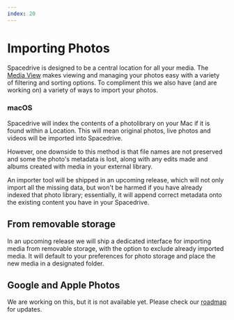 ```yaml
---
index: 20
---
```


# Importing Photos

Spacedrive is designed to be a central location for all your media. The [Media View]() makes viewing and managing your photos easy with a variety of filtering and sorting options. To compliment this we also have (and are working on) a variety of ways to import your photos.

### macOS

Spacedrive will index the contents of a photolibrary on your Mac if it is found within a Location. This will mean original photos, live photos and videos will be imported into Spacedrive.

However, one downside to this method is that file names are not preserved and some the photo's metadata is lost, along with any edits made and albums created with media in your external library.

An importer tool will be shipped in an upcoming release, which will not only import all the missing data, but won't be harmed if you have already indexed that photo library; essentially, it will append correct metadata onto the existing content you have in your Spacedrive.

## From removable storage

In an upcoming release we will ship a dedicated interface for importing media from removable storage, with the option to exclude already imported media. It will default to your preferences for photo storage and place the new media in a designated folder.

## Google and Apple Photos

We are working on this, but it is not available yet. Please check our [roadmap](/roadmap) for updates.
